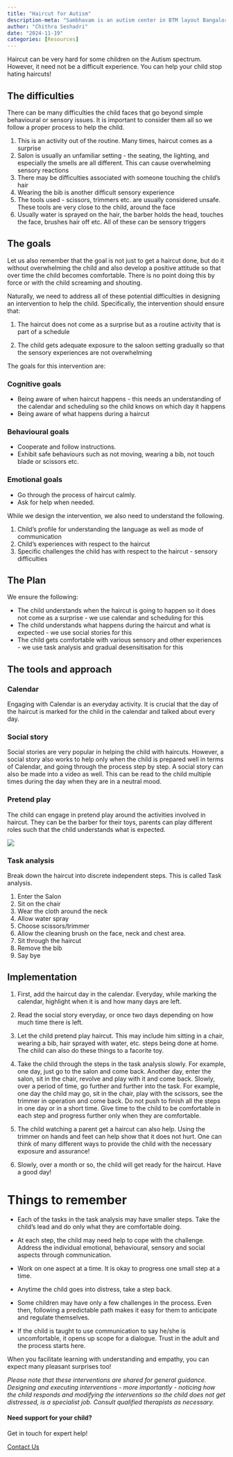 ```yaml
---
title: "Haircut for Autism"
description-meta: "Sambhavam is an autism center in BTM layout Bangalore, providing parent guidance, 1 to 1 ABA therapy, speech and occupational therapy. Experienced team, family focused approach."
author: "Chithra Seshadri"
date: "2024-11-19"
categories: [Resources]
---
```


Haircut can be very hard for some children on the Autism spectrum. However, it need not be a difficult experience. You can help your child stop hating haircuts!

## The difficulties 

There can be many difficulties the child faces that go beyond simple behavioural or sensory issues. It is important to consider them all so we follow a proper process to help the child.

1. This is an activity out of the routine. Many times, haircut comes as a surprise
2. Salon is usually an unfamiliar setting - the seating, the lighting, and especially the smells are all different. This can cause overwhelming sensory reactions
3. There may be difficulties associated with someone touching the child’s hair
4. Wearing the bib is another difficult sensory experience
5. The tools used - scissors, trimmers etc. are usually considered unsafe. These tools are very close to the child, around the face
6. Usually water is sprayed on the hair, the barber holds the head, touches the face, brushes hair off etc. All of these can be sensory triggers

## The goals

Let us also remember that the goal is not just to get a haircut done, but do it without overwhelming the child and also develop a positive attitude so that over time the child becomes comfortable. There is no point doing this by force or with the child screaming and shouting. 

Naturally, we need to address all of these potential difficulties in designing an intervention to help the child. Specifically, the intervention should ensure that:

1. The haircut does not come as a surprise but as a routine activity that is part of a schedule

2. The child gets adequate exposure to the saloon setting gradually so that the sensory experiences are not overwhelming

The goals for this intervention are:

### Cognitive goals 

* Being aware of when haircut happens - this needs an understanding of the calendar and scheduling so the child knows on which day it happens 
* Being aware of what happens during a haircut

### Behavioural goals

* Cooperate and follow instructions.
* Exhibit safe behaviours such as not moving, wearing a bib, not touch blade or scissors etc. 

### Emotional goals

* Go through the process of haircut calmly.
* Ask for help when needed. 

While we design the intervention, we also need to understand the following. 

1. Child's profile for understanding the language as well as mode of communication
2. Child's experiences with respect to the haircut
3. Specific challenges the child has with respect to the haircut - sensory difficulties

## The Plan

We ensure the following:

* The child understands when the haircut is going to happen so it does not come as a surprise - we use calendar and scheduling for this
* The child understands what happens during the haircut and what is expected - we use social stories for this
* The child gets comfortable with various sensory and other experiences - we use task analysis and gradual desensitisation for this

## The tools and approach

### Calendar

Engaging with Calendar is an everyday activity. It is crucial that the day of the haircut is marked for the child in the calendar and talked about every day.

### Social story

Social stories are very popular in helping the child with haircuts. However, a social story also works to help only when the child is prepared well in terms of Calendar, and going through the process step by step. A social story can also be made into a video as well. This can be read to the child multiple times during the day when they are in a neutral mood. 

### Pretend play

The child can engage in pretend play around the activities involved in haircut. They can be the barber for their toys, parents can play different roles such that the child understands what is expected. 

![](haircut.jpg)

### Task analysis

Break down the haircut into discrete independent steps. This is called Task analysis.

1. Enter the Salon
2. Sit on the chair
3. Wear the cloth around the neck
4. Allow water spray
5. Choose scissors/trimmer
6. Allow the cleaning brush on the face, neck and chest area.
7. Sit through the haircut
8. Remove the bib
9. Say bye

## Implementation

1. First, add the haircut day in the calendar. Everyday, while marking the calendar, highlight when it is and how many days are left.

2. Read the social story everyday, or once two days depending on how much time there is left.

3. Let the child pretend play haircut. This may include him sitting in a chair, wearing a bib, hair sprayed with water, etc. steps being done at home. The child can also do these things to a facorite toy. 

4. Take the child through the steps in the task analysis slowly. For example, one day, just go to the salon and come back. Another day, enter the salon, sit in the chair, revolve and play with it and come back. Slowly, over a period of time, go further and further into the task. For example, one day the child may go, sit in the chair, play with the scissors, see the trimmer in operation and come back. Do not push to finish all the steps in one day or in a short time. Give time to the child to be comfortable in each step and progress further only when they are comfortable. 

5. The child watching a parent get a haircut can also help. Using the trimmer on hands and feet can help show that it does not hurt. One can think of many different ways to provide the child with the necessary exposure and assurance! 

5. Slowly, over a month or so, the child will get ready for the haircut. Have a good day!

# Things to remember

* Each of the tasks in the task analysis may have smaller steps. Take the child’s lead and do only what they are comfortable doing. 
* At each step, the child may need help to cope with the challenge. Address the individual emotional, behavioural, sensory and social aspects through communication. 

* Work on one aspect at a time. It is okay to progress one small step at a time. 
* Anytime the child goes into distress, take a step back. 
* Some children may have only a few challenges in the process. Even then, following a predictable path makes it easy for them to anticipate and regulate themselves. 
* If the child is taught to use communication to say he/she is uncomfortable, it opens up scope for a dialogue. Trust in the adult and the process starts here. 

When you facilitate learning with understanding and empathy, you can expect many pleasant surprises too! 

*Please note that these interventions are shared for general guidance. Designing and executing interventions - more importantly - noticing how the child responds and modifying the interventions so the child does not get distressed, is a specialist job. Consult qualified therapists as necessary.*

::: {.page-cta}

#### Need support for your child?

Get in touch for expert help!

<a href="/contact" class="btn btn-primary">Contact Us</a>

:::